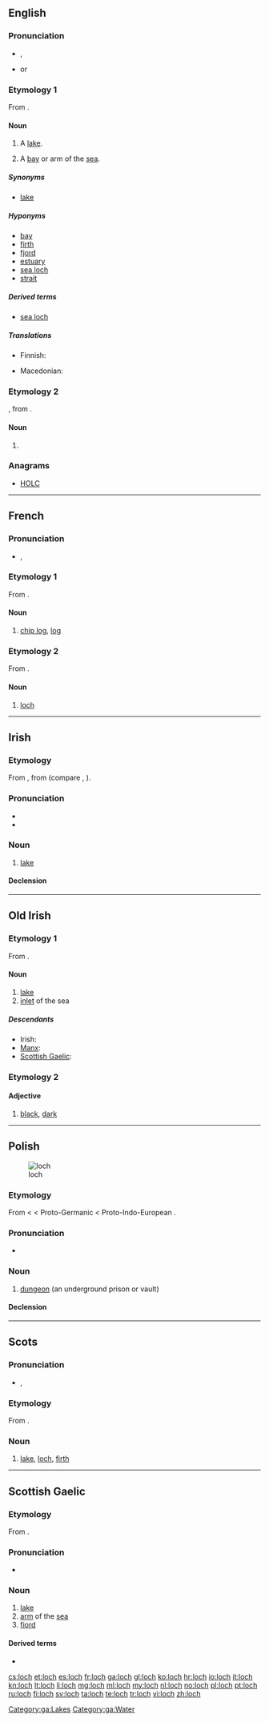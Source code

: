 {{also|Loch}}
==English==
{{wikipedia}}

===Pronunciation===
* {{IPA|/lɒx/|/lɒk/}}, {{X-SAMPA|/lQx/|/lQk/}}
* {{rhymes|ɒx}} or {{rhymes|ɒk}}

===Etymology 1===
From {{etyl|gd|en}} {{term|loch|lang=gd}}.

====Noun====
{{en-noun}}

# {{context|Scotland|lang=en}} A [[lake]].
# {{context|Scotland|lang=en}} A [[bay]] or arm of the [[sea]].

=====Synonyms=====
{{sense|lake}}
* [[lake]]

=====Hyponyms=====
{{sense|sea inlet}}
* [[bay]]
* [[firth]]
* [[fjord]]
* [[estuary]]
* [[sea loch]]
* [[strait]]

=====Derived terms=====
* [[sea loch]]

=====Translations=====
{{trans-top|lake, bay or arm of the sea}}
* Finnish: {{t+|fi|järvi}}
{{trans-mid}}
* Macedonian: {{t-|mk|лох|m|tr=loh}}
{{trans-bottom}}

===Etymology 2===
{{etyl|fr|en}} {{term|looch|lang=fr}}, from {{etyl|ar|en}}.

====Noun====
{{en-noun|?}}

# {{alternative form of|looch}}

===Anagrams===
* [[HOLC#English|HOLC]]

----

==French==

===Pronunciation===
* {{IPA|/lɔk/|lang=fr}}, {{X-SAMPA|/lOk/|lang=fr}}

===Etymology 1===
From {{etyl|nl|fr}} {{term|log|lang=nl}}.

====Noun====
{{fr-noun|m}}

# {{context|nautical|lang=fr}} [[chip log]], [[log]]

===Etymology 2===
From {{etyl|en|fr}} {{term|loch|lang=en}}.

====Noun====
{{fr-noun|m}}

# [[#English|loch]]

----

==Irish==

===Etymology===
From {{etyl|sga|ga}} {{term|loch|lang=sga}}, from {{etyl|ine-pro|ga}} {{term/t|ine-pro|*laku-}} (compare {{etyl|la|-}} {{term|lacus|lang=la}}, {{etyl|ang|-}} {{term|lagu|lang=ang}}).

===Pronunciation===
* {{IPA|lang=ga|[l̪ˠɔx]}}
* {{audio|Ga-lough.ogg|loch (GA)}}

===Noun===
{{ga-noun|locha|lochanna|g=m}}

# [[lake]]

====Declension====
{{ga-decl-m3|l|och|ocha|ochanna}}

[[Category:ga:Lakes]]
[[Category:ga:Water]]

----

==Old Irish==

===Etymology 1===
From {{etyl|ine-pro|sga}} {{term/t|ine-pro|*laku-}}.

====Noun====
{{head|sga|noun|g=n|g2=m}}

# [[lake]]
# [[inlet]] of the sea

=====Descendants=====
* Irish: {{l|ga|loch}}
* [[Manx]]: {{l|gv|logh}}
* [[Scottish Gaelic]]: {{l|gd|loch}}

===Etymology 2===

====Adjective====
{{head|sga|adjective}}

# [[black]], [[dark]]

----

==Polish==
[[Image:Celda del Castillo de la Calahorra.jpg|thumb|loch]]

===Etymology===
From {{etyl|de|pl}} {{term|Loch|lang=de}} < {{etyl|goh|-}} {{term|loh|lang=goh}} < Proto-Germanic {{term/t|gem-pro|*lōgą||site, situation, camp}} < Proto-Indo-European {{term/t|ine-pro|*legʰ-||to be situated, lie}}.

===Pronunciation===
* {{IPA|/lɔx/|lang=pl}}

===Noun===
{{pl-noun|m}}

# [[dungeon]] (an underground prison or vault)

====Declension====
{{pl-decl-noun
|loch|lochy
|lochu|lochów
|lochowi|lochom
|loch|lochy
|lochem|lochami
|lochu|lochach
|lochu|lochy
}}

----

==Scots==

===Pronunciation===
* {{IPA|/lɔx/|lang=sco}}, {{X-SAMPA|/lOx/|lang=sco}}

===Etymology===
From {{etyl|gd|sco}} {{term|loch|lang=gd}}.

===Noun===
{{sco-noun}}

# [[lake]], [[#English|loch]], [[firth]]

----

==Scottish Gaelic==

===Etymology===
From {{etyl|sga|gd}} {{term|loch|lang=sga}}.

===Pronunciation===
* {{IPA|[ɫ̪ɔx]|/ɫ̪ɔx/|lang=gd}}

===Noun===
{{gd-noun|g=f|gen=locha|pl=lochan}}

# [[lake]]
# [[arm]] of the [[sea]]
# [[fiord]]

====Derived terms====
* {{l|gd|muc-locha}}

[[cs:loch]]
[[et:loch]]
[[es:loch]]
[[fr:loch]]
[[ga:loch]]
[[gl:loch]]
[[ko:loch]]
[[hr:loch]]
[[io:loch]]
[[it:loch]]
[[kn:loch]]
[[lt:loch]]
[[li:loch]]
[[mg:loch]]
[[ml:loch]]
[[my:loch]]
[[nl:loch]]
[[no:loch]]
[[pl:loch]]
[[pt:loch]]
[[ru:loch]]
[[fi:loch]]
[[sv:loch]]
[[ta:loch]]
[[te:loch]]
[[tr:loch]]
[[vi:loch]]
[[zh:loch]]